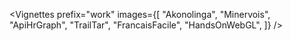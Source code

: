 
<Vignettes
    prefix="work"
    images={[
        "Akonolinga",
        "Minervois",
        "ApiHrGraph",
        "TrailTar",
        "FrancaisFacile",
        "HandsOnWebGL",
    ]}
/>
